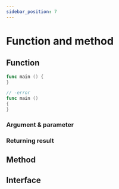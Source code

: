 ```yaml
---
sidebar_position: 7
---
```


# Function and method

## Function

```go
func main () {
}
```

```go
// -error
func main ()
{
}
```

### Argument & parameter

### Returning result

## Method

## Interface
